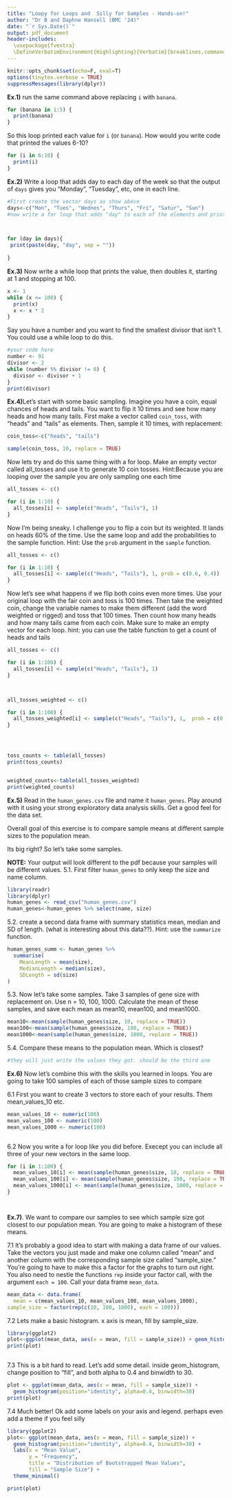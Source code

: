 ```yaml
---
title: "Loopy for Loops and  Silly for Samples - Hands-on!"
author: "Dr B and Daphne Hansell (BMC '24)"
date: "`r Sys.Date()`"
output: pdf_document
header-includes:
  \usepackage{fvextra}
  \DefineVerbatimEnvironment{Highlighting}{Verbatim}{breaklines,commandchars=\\\{\}}
---
```

```r
knitr::opts_chunk$set(echo=F, eval=T)
options(tinytex.verbose = TRUE)
suppressMessages(library(dplyr))
```



**Ex.1)** run the same command above replacing `i` with `banana`.

```r
for (banana in 1:5) {
  print(banana)
}


```

So this loop printed each value for `i` (or `banana`). How would you write code that printed the values 6-10?

```r
for (i in 6:10) {
  print(i)
}
```


**Ex.2)** Write a loop that adds day to each day of the week so that the output of `days` gives you "Monday", "Tuesday", etc, one in each line.

```r
#First create the vector days as show above
days<-c("Mon", "Tues", "Wednes", "Thurs", "Fri", "Satur", "Sun")
#now write a for loop that adds "day" to each of the elements and print each one as you go



for (day in days){
 print(paste(day, "day", sep = ""))   
        
}


```


**Ex.3)**  Now write a while loop that prints the value, then doubles it, starting at 1 and  stopping at 100.

```r
x <- 1
while (x <= 100) {
  print(x)
  x <- x * 2
}
```

Say you have a number and you want to find the smallest divisor that isn't 1. You could use a while loop to do this.  
```r
#your code here
number <- 91
divisor <- 2
while (number %% divisor != 0) {
  divisor <- divisor + 1
}
print(divisor)


```
 
**Ex.4)**Let's start with some basic sampling. Imagine you have a coin, equal chances of heads and tails. You want to flip it 10 times and see how many heads and how many tails. First make a vector called `coin_toss`, with "heads" and "tails" as elements. Then, sample it 10 times, with replacement:
```r
coin_toss<-c("heads", "tails")

sample(coin_toss, 10, replace = TRUE)


```


Now lets try and do this same thing with a for loop. Make an empty vector called all_tosses and use it to generate 10 coin tosses.
Hint:Because you are looping over the sample you are only sampling one each time


```r
all_tosses <- c()

for (i in 1:10) {
  all_tosses[i] <- sample(c("Heads", "Tails"), 1)
}
```

Now I'm being sneaky. I challenge you to flip a coin but its weighted. It lands on heads 60% of the time. Use the same loop and add the probabilities to the sample function.
Hint: Use the  `prob` argument in the `sample` function.



```r

all_tosses <- c()

for (i in 1:10) {
  all_tosses[i] <- sample(c("Heads", "Tails"), 1, prob = c(0.6, 0.4))
}


```

Now let's see what happens if we flip both coins even more times. Use your original loop with the fair coin and toss is 100 times. Then take the weighted coin, change the variable names to make them different (add the word weighted or rigged) and toss that 100 times. Then count how many heads and how many tails came from each coin. Make sure to make an empty vector for each loop. 
hint: you can use the table function to get a count of heads and tails



```r
all_tosses <- c()

for (i in 1:100) {
  all_tosses[i] <- sample(c("Heads", "Tails"), 1)
}



all_tosses_weighted <- c()

for (i in 1:100) {
  all_tosses_weighted[i] <- sample(c("Heads", "Tails"), 1,  prob = c(0.6, 0.4))
}




toss_counts <- table(all_tosses)
print(toss_counts)


weighted_counts<-table(all_tosses_weighted)
print(weighted_counts)
```

**Ex.5)**
Read in the `human_genes.csv` file and name it `human_genes`. Play around with it using your strong exploratory data analysis skills. Get a good feel for the data set. 

Overall goal of this exercise is to compare sample means at different sample sizes to the population mean. 

Its big right? So let's take some samples. 

**NOTE:** Your output will look different to the pdf because your samples will be different values. 
5.1. First filter `human_genes` to only keep the size and name column. 
```r
library(readr)
library(dplyr)
human_genes <- read_csv("human_genes.csv") 
human_genes<-human_genes %>% select(name, size)

```
5.2. create a second data frame with summary statistics mean, median and SD of length. (what is interesting about this data??). 
Hint: use the `summarize` function.
```r
human_genes_summ <- human_genes %>%
  summarise(
    MeanLength = mean(size),
    MedianLength = median(size),
    SDLength = sd(size)
)
```

5.3. Now let's take some samples. Take 3 samples of gene size with replacement on. Use n = 10, 100, 1000. Calculate the mean of these samples, and save each mean as mean10, mean100, and mean1000. 
```r
mean10<-mean(sample(human_genes$size, 10, replace = TRUE))
mean100<-mean(sample(human_genes$size, 100, replace = TRUE))
mean1000<-mean(sample(human_genes$size, 1000, replace = TRUE))
```

5.4. Compare these means to the population mean. Which is closest?

```r
#they will just write the values they got. should be the third one

```


**Ex.6)** Now let's combine this with the skills you learned in loops. You are going to take 100 samples of each of those sample sizes to compare

6.1 First you want to create 3 vectors to store each of your results. Them mean_values_10 etc.

```r
mean_values_10 <- numeric(100)
mean_values_100 <- numeric(100)
mean_values_1000 <- numeric(100)



```

6.2 Now you write a for loop like you did before. Execept you can include all three of your new vectors in the same loop. 

```r

for (i in 1:100) {
  mean_values_10[i] <- mean(sample(human_genes$size, 10, replace = TRUE))
  mean_values_100[i] <- mean(sample(human_genes$size, 100, replace = TRUE))
  mean_values_1000[i] <- mean(sample(human_genes$size, 1000, replace = TRUE))
}




```


**Ex.7)**. We want to compare our samples to see which sample size got closest to our population mean. You are going to make a histogram of these means. 


7.1 It's probably a good idea to start with making a data frame of our values. Take the vectors you just made and make one column called "mean" and another column with the corresponding sample size called "sample_size." You're going to have to make this a factor for the graphs to turn out right.  You also need to nestle the functions `rep` inside your factor call, with the argument `each = 100`.
Call your data frame `mean_data`. 

```r
mean_data <- data.frame(
  mean = c(mean_values_10, mean_values_100, mean_values_1000),
sample_size = factor(rep(c(10, 100, 1000), each = 100)))

```


7.2 Lets make a basic histogram. x axis is mean, fill by sample_size. 



```r
library(ggplot2)
plot<-ggplot(mean_data, aes(x = mean, fill = sample_size)) + geom_histogram()
print(plot)



```

 
7.3 This is a bit hard to read. Let's add some detail. inside geom_histogram, change position to "fill", and both alpha to 0.4 and binwidth to 30.



```r
plot <- ggplot(mean_data, aes(x = mean, fill = sample_size)) +
  geom_histogram(position="identity", alpha=0.4, binwidth=30)
print(plot)


```
7.4 Much better! Ok add some labels on your axis and legend. perhaps even add a theme if you feel silly



```r
library(ggplot2)
plot<- ggplot(mean_data, aes(x = mean, fill = sample_size)) +
  geom_histogram(position="identity", alpha=0.4, binwidth=30) +
  labs(x = "Mean Value", 
       y = "Frequency", 
       title = "Distribution of Bootstrapped Mean Values",
       fill = "Sample Size") +
  theme_minimal()

print(plot)
```
